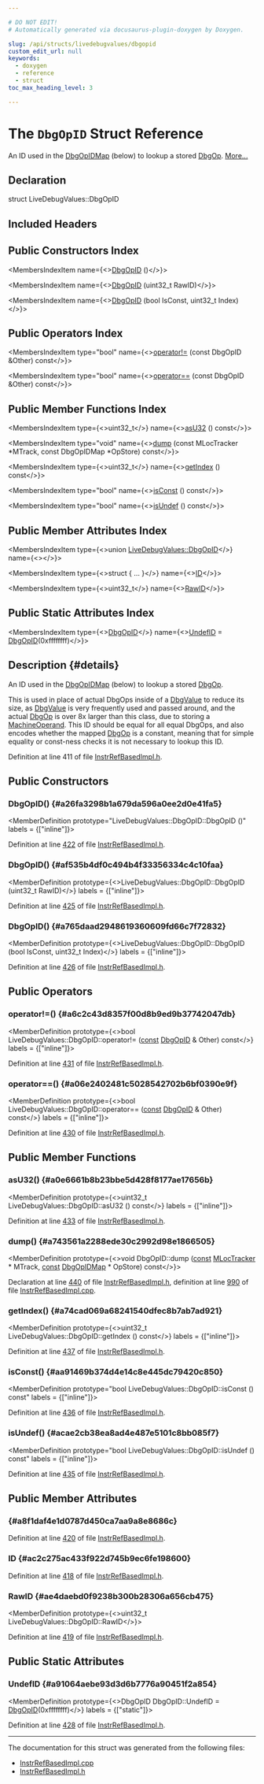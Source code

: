 ```yaml
---

# DO NOT EDIT!
# Automatically generated via docusaurus-plugin-doxygen by Doxygen.

slug: /api/structs/livedebugvalues/dbgopid
custom_edit_url: null
keywords:
  - doxygen
  - reference
  - struct
toc_max_heading_level: 3

---
```





# The `DbgOpID` Struct Reference

<DoxygenPage pluginConfig={pluginConfig}>

An ID used in the <a href="/docs/api/classes/livedebugvalues/dbgopidmap">DbgOpIDMap</a> (below) to lookup a stored <a href="/docs/api/structs/livedebugvalues/dbgop">DbgOp</a>. <a href="#details">More...</a>

## Declaration

<CodeBlock>struct LiveDebugValues::DbgOpID</CodeBlock>

## Included Headers

<IncludesList>
<IncludesListItem
  filePath="CodeGen/LiveDebugValues/InstrRefBasedImpl.h"
  permalink="/docs/api/files/lib/lib/codegen/lib/codegen/livedebugvalues/instrrefbasedimpl-h"
  isLocal="true" />
</IncludesList>

## Public Constructors Index

<MembersIndex>

<MembersIndexItem
  name={<><a href="#a26fa3298b1a679da596a0ee2d0e41fa5">DbgOpID</a> ()</>}>
</MembersIndexItem>

<MembersIndexItem
  name={<><a href="#af535b4df0c494b4f33356334c4c10faa">DbgOpID</a> (uint32&#95;t RawID)</>}>
</MembersIndexItem>

<MembersIndexItem
  name={<><a href="#a765daad2948619360609fd66c7f72832">DbgOpID</a> (bool IsConst, uint32&#95;t Index)</>}>
</MembersIndexItem>

</MembersIndex>

## Public Operators Index

<MembersIndex>

<MembersIndexItem
  type="bool"
  name={<><a href="#a6c2c43d8357f00d8b9ed9b37742047db">operator!=</a> (const DbgOpID &amp;Other) const</>}>
</MembersIndexItem>

<MembersIndexItem
  type="bool"
  name={<><a href="#a06e2402481c5028542702b6bf0390e9f">operator==</a> (const DbgOpID &amp;Other) const</>}>
</MembersIndexItem>

</MembersIndex>

## Public Member Functions Index

<MembersIndex>

<MembersIndexItem
  type={<>uint32&#95;t</>}
  name={<><a href="#a0e6661b8b23bbe5d428f8177ae17656b">asU32</a> () const</>}>
</MembersIndexItem>

<MembersIndexItem
  type="void"
  name={<><a href="#a743561a2288ede30c2992d98e1866505">dump</a> (const MLocTracker &#42;MTrack, const DbgOpIDMap &#42;OpStore) const</>}>
</MembersIndexItem>

<MembersIndexItem
  type={<>uint32&#95;t</>}
  name={<><a href="#a74cad069a68241540dfec8b7ab7ad921">getIndex</a> () const</>}>
</MembersIndexItem>

<MembersIndexItem
  type="bool"
  name={<><a href="#aa91469b374d4e14c8e445dc79420c850">isConst</a> () const</>}>
</MembersIndexItem>

<MembersIndexItem
  type="bool"
  name={<><a href="#acae2cb38ea8ad4e487e5101c8bb085f7">isUndef</a> () const</>}>
</MembersIndexItem>

</MembersIndex>

## Public Member Attributes Index

<MembersIndex>

<MembersIndexItem
  type={<>union <a href="/docs/api/structs/livedebugvalues/dbgopid">LiveDebugValues::DbgOpID</a></>}
  name={<><a href="#a8f1daf4e1d0787d450ca7aa9a8e8686c"></a></>}>
</MembersIndexItem>

<MembersIndexItem
  type={<>struct &#123; ... &#125;</>}
  name={<><a href="#ac2c275ac433f922d745b9ec6fe198600">ID</a></>}>
</MembersIndexItem>

<MembersIndexItem
  type={<>uint32&#95;t</>}
  name={<><a href="#ae4daebd0f9238b300b28306a656cb475">RawID</a></>}>
</MembersIndexItem>

</MembersIndex>

## Public Static Attributes Index

<MembersIndex>

<MembersIndexItem
  type={<><a href="/docs/api/structs/livedebugvalues/dbgopid">DbgOpID</a></>}
  name={<><a href="#a91064aebe93d3d6b7776a90451f2a854">UndefID</a> = <a href="/docs/api/structs/livedebugvalues/dbgopid">DbgOpID</a>(0xffffffff)</>}>
</MembersIndexItem>

</MembersIndex>

## Description {#details}

An ID used in the <a href="/docs/api/classes/livedebugvalues/dbgopidmap">DbgOpIDMap</a> (below) to lookup a stored <a href="/docs/api/structs/livedebugvalues/dbgop">DbgOp</a>.

This is used in place of actual DbgOps inside of a <a href="/docs/api/classes/livedebugvalues/dbgvalue">DbgValue</a> to reduce its size, as <a href="/docs/api/classes/livedebugvalues/dbgvalue">DbgValue</a> is very frequently used and passed around, and the actual <a href="/docs/api/structs/livedebugvalues/dbgop">DbgOp</a> is over 8x larger than this class, due to storing a <a href="/docs/api/classes/llvm/machineoperand">MachineOperand</a>. This ID should be equal for all equal DbgOps, and also encodes whether the mapped <a href="/docs/api/structs/livedebugvalues/dbgop">DbgOp</a> is a constant, meaning that for simple equality or const-ness checks it is not necessary to lookup this ID.

Definition at line 411 of file <a href="/docs/api/files/lib/lib/codegen/lib/codegen/livedebugvalues/instrrefbasedimpl-h">InstrRefBasedImpl.h</a>.

<SectionDefinition>

## Public Constructors

### DbgOpID() {#a26fa3298b1a679da596a0ee2d0e41fa5}

<MemberDefinition
  prototype="LiveDebugValues::DbgOpID::DbgOpID ()"
  labels = {["inline"]}>

Definition at line <a href="/docs/api/files/lib/lib/codegen/lib/codegen/livedebugvalues/instrrefbasedimpl-h/#l00422">422</a> of file <a href="/docs/api/files/lib/lib/codegen/lib/codegen/livedebugvalues/instrrefbasedimpl-h">InstrRefBasedImpl.h</a>.
</MemberDefinition>

### DbgOpID() {#af535b4df0c494b4f33356334c4c10faa}

<MemberDefinition
  prototype={<>LiveDebugValues::DbgOpID::DbgOpID (uint32&#95;t RawID)</>}
  labels = {["inline"]}>

Definition at line <a href="/docs/api/files/lib/lib/codegen/lib/codegen/livedebugvalues/instrrefbasedimpl-h/#l00425">425</a> of file <a href="/docs/api/files/lib/lib/codegen/lib/codegen/livedebugvalues/instrrefbasedimpl-h">InstrRefBasedImpl.h</a>.
</MemberDefinition>

### DbgOpID() {#a765daad2948619360609fd66c7f72832}

<MemberDefinition
  prototype={<>LiveDebugValues::DbgOpID::DbgOpID (bool IsConst, uint32&#95;t Index)</>}
  labels = {["inline"]}>

Definition at line <a href="/docs/api/files/lib/lib/codegen/lib/codegen/livedebugvalues/instrrefbasedimpl-h/#l00426">426</a> of file <a href="/docs/api/files/lib/lib/codegen/lib/codegen/livedebugvalues/instrrefbasedimpl-h">InstrRefBasedImpl.h</a>.
</MemberDefinition>

</SectionDefinition>

<SectionDefinition>

## Public Operators

### operator!=() {#a6c2c43d8357f00d8b9ed9b37742047db}

<MemberDefinition
  prototype={<>bool LiveDebugValues::DbgOpID::operator!= (<a href="/docs/api/files/lib/lib/target/lib/target/aarch64/aarch64promoteconstant-cpp/#a90f8350fecae261c25be85d38b451bff">const</a> <a href="/docs/api/structs/livedebugvalues/dbgopid">DbgOpID</a> &amp; Other) const</>}
  labels = {["inline"]}>

Definition at line <a href="/docs/api/files/lib/lib/codegen/lib/codegen/livedebugvalues/instrrefbasedimpl-h/#l00431">431</a> of file <a href="/docs/api/files/lib/lib/codegen/lib/codegen/livedebugvalues/instrrefbasedimpl-h">InstrRefBasedImpl.h</a>.
</MemberDefinition>

### operator==() {#a06e2402481c5028542702b6bf0390e9f}

<MemberDefinition
  prototype={<>bool LiveDebugValues::DbgOpID::operator== (<a href="/docs/api/files/lib/lib/target/lib/target/aarch64/aarch64promoteconstant-cpp/#a90f8350fecae261c25be85d38b451bff">const</a> <a href="/docs/api/structs/livedebugvalues/dbgopid">DbgOpID</a> &amp; Other) const</>}
  labels = {["inline"]}>

Definition at line <a href="/docs/api/files/lib/lib/codegen/lib/codegen/livedebugvalues/instrrefbasedimpl-h/#l00430">430</a> of file <a href="/docs/api/files/lib/lib/codegen/lib/codegen/livedebugvalues/instrrefbasedimpl-h">InstrRefBasedImpl.h</a>.
</MemberDefinition>

</SectionDefinition>

<SectionDefinition>

## Public Member Functions

### asU32() {#a0e6661b8b23bbe5d428f8177ae17656b}

<MemberDefinition
  prototype={<>uint32&#95;t LiveDebugValues::DbgOpID::asU32 () const</>}
  labels = {["inline"]}>

Definition at line <a href="/docs/api/files/lib/lib/codegen/lib/codegen/livedebugvalues/instrrefbasedimpl-h/#l00433">433</a> of file <a href="/docs/api/files/lib/lib/codegen/lib/codegen/livedebugvalues/instrrefbasedimpl-h">InstrRefBasedImpl.h</a>.
</MemberDefinition>

### dump() {#a743561a2288ede30c2992d98e1866505}

<MemberDefinition
  prototype={<>void DbgOpID::dump (<a href="/docs/api/files/lib/lib/target/lib/target/aarch64/aarch64promoteconstant-cpp/#a90f8350fecae261c25be85d38b451bff">const</a> <a href="/docs/api/classes/livedebugvalues/mloctracker">MLocTracker</a> &#42; MTrack, <a href="/docs/api/files/lib/lib/target/lib/target/aarch64/aarch64promoteconstant-cpp/#a90f8350fecae261c25be85d38b451bff">const</a> <a href="/docs/api/classes/livedebugvalues/dbgopidmap">DbgOpIDMap</a> &#42; OpStore) const</>}>

Declaration at line <a href="/docs/api/files/lib/lib/codegen/lib/codegen/livedebugvalues/instrrefbasedimpl-h/#l00440">440</a> of file <a href="/docs/api/files/lib/lib/codegen/lib/codegen/livedebugvalues/instrrefbasedimpl-h">InstrRefBasedImpl.h</a>, definition at line <a href="/docs/api/files/lib/lib/codegen/lib/codegen/livedebugvalues/instrrefbasedimpl-cpp/#l00990">990</a> of file <a href="/docs/api/files/lib/lib/codegen/lib/codegen/livedebugvalues/instrrefbasedimpl-cpp">InstrRefBasedImpl.cpp</a>.
</MemberDefinition>

### getIndex() {#a74cad069a68241540dfec8b7ab7ad921}

<MemberDefinition
  prototype={<>uint32&#95;t LiveDebugValues::DbgOpID::getIndex () const</>}
  labels = {["inline"]}>

Definition at line <a href="/docs/api/files/lib/lib/codegen/lib/codegen/livedebugvalues/instrrefbasedimpl-h/#l00437">437</a> of file <a href="/docs/api/files/lib/lib/codegen/lib/codegen/livedebugvalues/instrrefbasedimpl-h">InstrRefBasedImpl.h</a>.
</MemberDefinition>

### isConst() {#aa91469b374d4e14c8e445dc79420c850}

<MemberDefinition
  prototype="bool LiveDebugValues::DbgOpID::isConst () const"
  labels = {["inline"]}>

Definition at line <a href="/docs/api/files/lib/lib/codegen/lib/codegen/livedebugvalues/instrrefbasedimpl-h/#l00436">436</a> of file <a href="/docs/api/files/lib/lib/codegen/lib/codegen/livedebugvalues/instrrefbasedimpl-h">InstrRefBasedImpl.h</a>.
</MemberDefinition>

### isUndef() {#acae2cb38ea8ad4e487e5101c8bb085f7}

<MemberDefinition
  prototype="bool LiveDebugValues::DbgOpID::isUndef () const"
  labels = {["inline"]}>

Definition at line <a href="/docs/api/files/lib/lib/codegen/lib/codegen/livedebugvalues/instrrefbasedimpl-h/#l00435">435</a> of file <a href="/docs/api/files/lib/lib/codegen/lib/codegen/livedebugvalues/instrrefbasedimpl-h">InstrRefBasedImpl.h</a>.
</MemberDefinition>

</SectionDefinition>

<SectionDefinition>

## Public Member Attributes

###  {#a8f1daf4e1d0787d450ca7aa9a8e8686c}

<MemberDefinition
  prototype="union LiveDebugValues::DbgOpID LiveDebugValues::DbgOpID">

Definition at line <a href="/docs/api/files/lib/lib/codegen/lib/codegen/livedebugvalues/instrrefbasedimpl-h/#l00420">420</a> of file <a href="/docs/api/files/lib/lib/codegen/lib/codegen/livedebugvalues/instrrefbasedimpl-h">InstrRefBasedImpl.h</a>.
</MemberDefinition>

### ID {#ac2c275ac433f922d745b9ec6fe198600}

<MemberDefinition
  prototype="struct IsConstIndexPair LiveDebugValues::DbgOpID::ID">

Definition at line <a href="/docs/api/files/lib/lib/codegen/lib/codegen/livedebugvalues/instrrefbasedimpl-h/#l00418">418</a> of file <a href="/docs/api/files/lib/lib/codegen/lib/codegen/livedebugvalues/instrrefbasedimpl-h">InstrRefBasedImpl.h</a>.
</MemberDefinition>

### RawID {#ae4daebd0f9238b300b28306a656cb475}

<MemberDefinition
  prototype={<>uint32&#95;t LiveDebugValues::DbgOpID::RawID</>}>

Definition at line <a href="/docs/api/files/lib/lib/codegen/lib/codegen/livedebugvalues/instrrefbasedimpl-h/#l00419">419</a> of file <a href="/docs/api/files/lib/lib/codegen/lib/codegen/livedebugvalues/instrrefbasedimpl-h">InstrRefBasedImpl.h</a>.
</MemberDefinition>

</SectionDefinition>

<SectionDefinition>

## Public Static Attributes

### UndefID {#a91064aebe93d3d6b7776a90451f2a854}

<MemberDefinition
  prototype={<>DbgOpID DbgOpID::UndefID = <a href="/docs/api/structs/livedebugvalues/dbgopid">DbgOpID</a>(0xffffffff)</>}
  labels = {["static"]}>

Definition at line <a href="/docs/api/files/lib/lib/codegen/lib/codegen/livedebugvalues/instrrefbasedimpl-h/#l00428">428</a> of file <a href="/docs/api/files/lib/lib/codegen/lib/codegen/livedebugvalues/instrrefbasedimpl-h">InstrRefBasedImpl.h</a>.
</MemberDefinition>

</SectionDefinition>

<hr/>

The documentation for this struct was generated from the following files:

<ul>
<li><a href="/docs/api/files/lib/lib/codegen/lib/codegen/livedebugvalues/instrrefbasedimpl-cpp">InstrRefBasedImpl.cpp</a></li>
<li><a href="/docs/api/files/lib/lib/codegen/lib/codegen/livedebugvalues/instrrefbasedimpl-h">InstrRefBasedImpl.h</a></li>
</ul>

</DoxygenPage>
